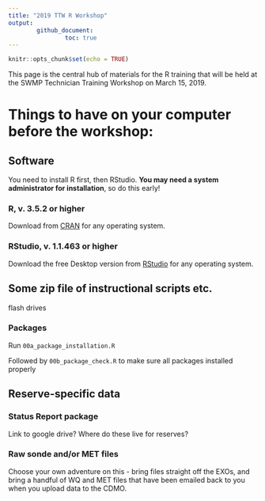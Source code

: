 ```yaml
---
title: "2019 TTW R Workshop"
output: 
        github_document:
                toc: true
---
```


```r
knitr::opts_chunk$set(echo = TRUE)
```

This page is the central hub of materials for the R training that will be held at the SWMP Technician Training Workshop on March 15, 2019.  

# Things to have on your computer before the workshop:

## Software  

You need to install R first, then RStudio. **You may need a system administrator for installation**, so do this early!

### R, v. 3.5.2 or higher  

Download from [CRAN](https://cran.r-project.org/) for any operating system.

### RStudio, v. 1.1.463 or higher  

Download the free Desktop version from [RStudio](https://www.rstudio.com/products/rstudio/download/) for any operating system.


## Some zip file of instructional scripts etc.  

flash drives

### Packages  

Run `00a_package_installation.R`  

Followed by `00b_package_check.R` to make sure all packages installed properly

## Reserve-specific data  

### Status Report package

Link to google drive? Where do these live for reserves?  

### Raw sonde and/or MET files  

Choose your own adventure on this - bring files straight off the EXOs, and bring a handful of WQ and MET files that have been emailed back to you when you upload data to the CDMO.
